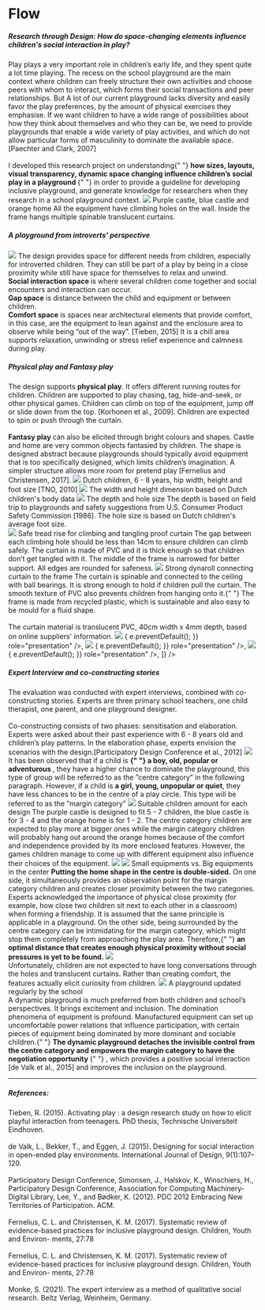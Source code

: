 
# Flow

<h5>
  Research through Design: How do space-changing elements influence children's
  social interaction in play?
</h5>

<Gap margin={200} />

<Title>
  <h3>Introduction</h3>
</Title>
<Text>
  Play plays a very important role in children’s early life, and they spent
  quite a lot time playing. The recess on the school playground are the main
  context where children can freely structure their own activities and choose
  peers with whom to interact, which forms their social transactions and peer
  relationships. But A lot of our current playground lacks diversity and easily
  favor the play preferences, by the amount of physical exercises they
  emphasise. If we want children to have a wide range of possibilities about how
  they think about themselves and who they can be, we need to provide
  playgrounds that enable a wide variety of play activities, and which do not
  allow particular forms of masculinity to dominate the available space.
  [Paechter and Clark, 2007]
  <br />
  <br />I developed this research project on understanding{" "}
  <b>
    how sizes, layouts, visual transparency, dynamic space changing influence
    children’s social play in a playground
  </b>{" "}
  in order to provide a guideline for developing inclusive playground, and
  generate knowledge for researchers when they research in a school playground
  context.
</Text>

<Title>
  <h3>Design Artefacts</h3>
</Title>
<img src="../../../flow/design.png" />
<Annotation>Purple castle, blue castle and orange home </Annotation>
<Text>
  All the equipment have climbing holes on the wall. Inside the frame hangs
  multiple spinable translucent curtains.
</Text>

<Title>
  <h3>Space Design</h3>
</Title>
<h5>A playground from introverts' perspective</h5>
<img src="../../../flow/Space-01.png" />
<Text>
  The design provides space for different needs from children, especially for
  introverted children. They can still be part of a play by being in a close
  proximity while still have space for themselves to relax and unwind.
  <br />
  <b>Social interaction space </b>is where several children come together and
  social encounters and interaction can occur.
  <br />
  <b>Gap space</b> is distance between the child and equipment or between
  children.
  <br />
  <b>Comfort space</b> is spaces near architectural elements that provide
  comfort, in this case, are the equipment to lean against and the enclosure
  area to observe while being “out of the way”. [Tieben, 2015] It is a chill
  area supports relaxation, unwinding or stress relief experience and calmness
  during play.
</Text>

<Title>
  <h3>Supported Play Types</h3>
</Title>
<h5>Physical play and Fantasy play</h5>
<Text>
The design supports <b>physical play</b>. It offers different running routes for children. Children are supported to play chasing, tag, hide-and-seek,
or other physical games. Children can climb on top of the equipment, jump off or slide down from the top. [Korhonen et
al., 2009]. Children are expected to spin or push through the curtain.

  <br />
  <br />
  <b>Fantasy play </b>can also be elicited through bright colours and shapes. Castle and home are very common objects fantasied by children. The shape is designed abstract because
  playgrounds should typically avoid equipment that is too specifically
  designed, which limits children’s imagination. A simpler structure allows
  more room for pretend play [Fernelius and Christensen, 2017].
</Text>

<Title>
  <h3>User Study</h3>
</Title>
<Text>
  <img src="../../../flow/dutch.png" />
  <Annotation>
    Dutch children, 6 - 8 years, hip width, height and foot size [TNO, 2010]
  </Annotation>
  <img src="../../../flow/measurement.png" />
  <Annotation>
    The width and height dimension based on Dutch children's body data
  </Annotation>
  <img src="../../../flow/depth.png" />
  <Annotation>The depth and hole size</Annotation>
  The depth is based on field trip to playgrounds and safety suggestions from
  U.S. Consumer Product Safety Commission [1986]. The hole size is based on
  Dutch children's average foot size.
  <br />
</Text>

<Title>
  <h3>Safety Considerations</h3>
</Title>
<Text>
  <img src="../../../flow/safety1.png" />
  <Annotation>
    Safe tread rise for climbing and tangling proof curtain
  </Annotation>
  The gap between each climbing hole should be less than 14cm to ensure children
  can climb safely. The curtain is made of PVC and it is thick enough so that
  children don’t get tangled with it. The middle of the frame is narrowed for
  better support. All edges are rounded for safeness.
</Text>

<Text>
  <img src="../../../flow/dynaroll.png" />
  <Annotation>Strong dynaroll connecting curtain to the frame</Annotation>
  The curtain is spinable and connected to the ceiling with ball bearings. It is
  strong enough to hold if children pull the curtain. The smooth texture of PVC
  also prevents children from hanging onto it.{" "}
</Text>

<Title>
  <h3>Manufacturing Considerations</h3>
</Title>
<Text>
  The frame is made from recycled plastic, which is sustainable and also easy to
  be mould for a fluid shape. <br />
  <br />
  The curtain material is translucent PVC, 40cm width x 4mm depth, based on
  online suppliers' information.
</Text>

<Title>
  <h3>Physical Demonstrator</h3>
</Title>
<img src="../../../flow/demo1.jpg" />
<AliceCarousel
  animationDuration="2000"
  infinite
  controlsStrategy="alternate"
  autoPlay
  mouseTracking
  disableButtonsControls
  items={[
    <img
      src="../../../flow/demo2.jpg"
      onDragStart={(e) => {
        e.preventDefault();
      }}
      role="presentation"
    />,
    <img
      src="../../../flow/demo3.jpg"
      onDragStart={(e) => {
        e.preventDefault();
      }}
      role="presentation"
    />,
    <img
      src="../../../flow/demo4.jpg"
      onDragStart={(e) => {
        e.preventDefault();
      }}
      role="presentation"
    />,
  ]}
/>
<Title>
  <h3>Methods</h3>
</Title>
<h5>Expert Interview and co-constructing stories</h5>
<Text>
  The evaluation was conducted with expert interviews, combined with
  co-constructing stories. Experts are three primary school teachers, one child
  therapist, one parent, and one playground designer.
  <br />
  <br />
  Co-constructing consists of two phases: sensitisation and elaboration. Experts
  were asked about their past experience with 6 - 8 years old and children’s play
  patterns. In the elaboration phase, experts envision the scenarios with the design.[Participatory
  Design Conference et al., 2012]
</Text>

<Title>
  <h3>Results</h3>
</Title>

<Text title="Center category vs Margin category">
  <img src="../../../flow/category.png" />
  It has been observed that if a child is <b>
    {" "}
    a boy, old, popular or adventurous
  </b>, they have a higher chance to dominate the playground, this type of group
  will be referred to as the ”centre category” in the following paragraph. However,
  if a child is <b>a girl, young, unpopular or quiet</b>, they have less chances
  to be in the centre of a play circle. This type will be referred to as the ”margin
  category”
</Text>

<Text title="How does the size influence children's play preference?">
  <img src="../../../flow/size.png" />
  <Annotation>Suitable children amount for each design</Annotation>
  The purple castle is designed to fit 5 - 7 children, the blue castle is for 3
  - 4 and the orange home is for 1 - 2. The centre category children are
  expected to play more at bigger ones while the margin category children will
  probably hang out around the orange homes because of the comfort and
  independence provided by its more enclosed features. However, the games
  children manage to come up with different equipment also influence their
  choices of the equipment.
</Text>

<Text title="How does layout influence children's social interaction?">
  <Images>
    <img src="../../../flow/layout1.png" />
    <img src="../../../flow/layout2.png" />
  </Images>
  <Annotation>Small equipments vs. Big equipments in the center</Annotation>
  <b>Putting the home shape in the centre is double-sided.</b> On one side, it
  simultaneously provides an observation point for the margin category children
  and creates closer proximity between the two categories. Experts acknowledged
  the importance of physical close proximity (for example, how close two
  children sit next to each other in a classroom) when forming a friendship. It
  is assumed that the same principle is applicable in a playground. On the other
  side, being surrounded by the centre category can be intimidating for the
  margin category, which might stop them completely from approaching the play
  area. Therefore,{" "}
  <b>
    an optimal distance that creates enough physical proximity without social
    pressures is yet to be found.
  </b>
</Text>

<Text title="Does transluency create comfort?">
  <img src="../../../flow/transparency.png" />
  <br />
  Unfortunately, children are not expected to have long conversations through
  the holes and translucent curtains. Rather than creating comfort, the features
  actually elicit curiosity from children.
</Text>

<Text title="What if the playground change over time?">
  <img src="../../../flow/dynamic.gif" />
  <Annotation>A playground updated regularly by the school</Annotation>
  <br />A dynamic playground is much preferred from both children and school’s
  perspectives. It brings excitement and inclusion. The domination phenomena of
  equipment is profound. Manufactured equipment can set up uncomfortable power
  relations that influence participation, with certain pieces of equipment being
  dominated by more dominant and sociable children.{" "}
  <b>
    The dynamic playground detaches the invisible control from the centre
    category and empowers the margin category to have the negotiation
    opportunity
  </b>{" "}
  , which provides a positive social interaction [de Valk et al., 2015] and
  improves the inclusion on the playground.
</Text>

<Gap margin={100} />

<hr />

##### References:

<div>
  Tieben, R. (2015). Activating play : a design research study on how to elicit
  playful interaction from teenagers. PhD thesis, Technische Universiteit
  Eindhoven.
</div>
<br />
<div>
  de Valk, L., Bekker, T., and Eggen, J. (2015). Designing for social
  interaction in open-ended play environments. International Journal of Design,
  9(1):107–120.
</div>
<br />
<div>
  Participatory Design Conference, Simonsen, J., Halskov, K., Winschiers, H.,
  Participatory Design Conference, Association for Computing Machinery-Digital
  Library, Lee, Y., and Bødker, K. (2012). PDC 2012 Embracing New Territories of
  Participation. ACM.
</div>
<br />
<div>
  Fernelius, C. L. and Christensen, K. M. (2017). Systematic review of
  evidence-based practices for inclusive playground design. Children, Youth and
  Environ- ments, 27:78
</div>
<br />
<div>
  Fernelius, C. L. and Christensen, K. M. (2017). Systematic review of
  evidence-based practices for inclusive playground design. Children, Youth and
  Environ- ments, 27:78
</div>
<br />
<div>
  Monke, S. (2021). The expert interview as a method of qualitative social
  research. Beltz Verlag, Weinheim, Germany.
</div>
